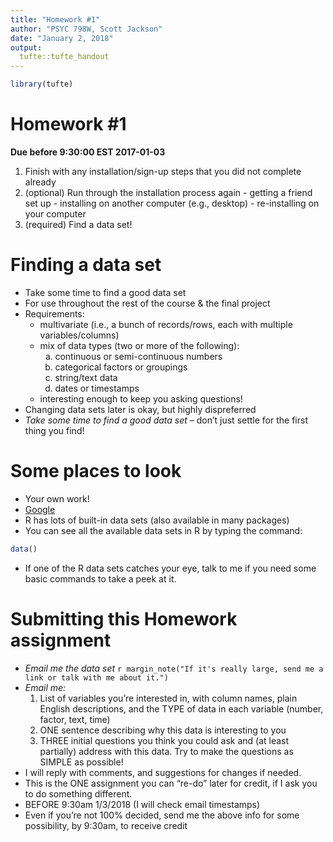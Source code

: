 ```yaml
---
title: "Homework #1"
author: "PSYC 798W, Scott Jackson"
date: "January 2, 2018"
output: 
  tufte::tufte_handout
---
```


```r
library(tufte)
```

# Homework #1
**Due before 9:30:00 EST 2017-01-03**

  1. Finish with any installation/sign-up steps that you did not complete already
  2. (optional) Run through the installation process again
    - getting a friend set up
    - installing on another computer (e.g., desktop)
    - re-installing on your computer
  3. (required) Find a data set!
  
# Finding a data set
  - Take some time to find a good data set
  - For use throughout the rest of the course & the final project
  - Requirements:
    - multivariate (i.e., a bunch of records/rows, each with multiple variables/columns)
    - mix of data types (two or more of the following):
      a. continuous or semi-continuous numbers
      b. categorical factors or groupings
      c. string/text data
      d. dates or timestamps
    - interesting enough to keep you asking questions!
  - Changing data sets later is okay, but highly dispreferred 
  - *Take some time to find a good data set* -- don't just settle for the first thing you find!

# Some places to look
  - Your own work!
  - [Google](http://lmgtfy.com/?q=public+data+sets) 
  - R has lots of built-in data sets (also available in many packages)
  - You can see all the available data sets in R by typing the command:

```r
data()
```

  - If one of the R data sets catches your eye, talk to me if you need some basic commands to take a peek at it.

# Submitting this Homework assignment
  - *Email me the data set* `r margin_note("If it's really large, send me a link or talk with me about it.")`
  - *Email me:*
    1. List of variables you're interested in, with column names, plain English descriptions, and the TYPE of data in each variable (number, factor, text, time)
    2. ONE sentence describing why this data is interesting to you
    3. THREE initial questions you think you could ask and (at least partially) address with this data. Try to make the questions as SIMPLE as possible!
  - I will reply with comments, and suggestions for changes if needed.
  - This is the ONE assignment you can "re-do" later for credit, if I ask you to do something different.
  - BEFORE 9:30am 1/3/2018 (I will check email timestamps)
  - Even if you're not 100% decided, send me the above info for some possibility, by 9:30am, to receive credit










